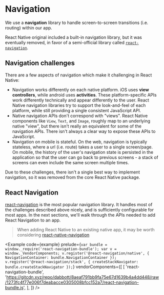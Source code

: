 
# Navigation

We use a **navigation** library to handle screen-to-screen transitions (i.e. routing) within our app.

React Native original included a built-in navigation library, but it was eventually removed, in favor of a semi-official library called [`react-navigation`](https://reactnavigation.org/).

## Navigation challenges

There are a few aspects of navigation which make it challenging in React Native:

- Navigation works differently on each native platform. iOS uses **view controllers**, while android uses **activities**. These platform-specific APIs work differently technically and appear differently to the user. React Native navigation libraries try to support the look-and-feel of each platform, while still providing a single consistent JavaScript API.
- Native navigation APIs don't correspond with "views". React Native components like `View`, `Text`, and `Image`, roughly map to an underlying native "view", but there isn't really an equivalent for some of the navigation APIs. There isn't always a clear way to expose these APIs to JavaScript.
- Navigation on mobile is stateful. On the web, navigation is typically stateless, where a url (i.e. route) takes a user to a single screen/page. On mobile, the history of the user's navigation state is persisted in the application so that the user can go back to previous screens - a stack of screens can even include the same screen multiple times.

Due to these challenges, there isn't a single best way to implement navigation, so it was removed from the core React Native package.

## React Navigation

[react-navigation](https://reactnavigation.org/) is the most popular navigation library. It handles most of the challenges described above nicely, and is sufficiently configurable for most apps. In the next sections, we'll walk through the APIs needed to add React Navigation to an app.

> When adding React Native to an existing native app, it may be worth considering [react-native-navigation](https://github.com/wix/react-native-navigation)

<Example
  code={example}
  prelude={`var bundle = window._require('react-navigation-bundle');
var v = window._VendorComponents;
v.register('@react-navigation/native', { NavigationContainer: bundle.NavigationContainer });
v.register('@react-navigation/stack', { createStackNavigator: bundle.createStackNavigator });`}
  vendorComponents={[
    [
      'react-navigation-bundle',
      'https://gitcdn.xyz/repo/dabbott/8aeaf791bb9fa75e67d1639b4a4dd448/raw/1273fc4f77e006f7deabacce0305008bfcc152a7/react-navigation-bundle.js',
    ],
  ]}
/>
